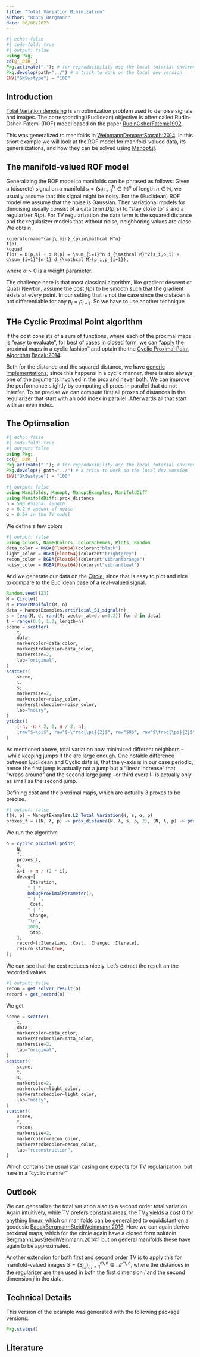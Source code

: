 ```yaml
---
title: "Total Variation Minimization"
author: "Ronny Bergmann"
date: 06/06/2023
---
```


```julia
#| echo: false
#| code-fold: true
#| output: false
using Pkg;
cd(@__DIR__)
Pkg.activate("."); # for reproducibility use the local tutorial environment.
Pkg.develop(path="../") # a trick to work on the local dev version
ENV["GKSwstype"] = "100"
```


## Introduction

[Total Variation denoising](https://en.wikipedia.org/wiki/Total_variation_denoising) is
an optimization problem used to denoise signals and images. The corresponding (Euclidean)
objective is often called Rudin-Osher-Fatemi (ROF) model based on the paper [RudinOsherFatemi:1992](@cite).

This was generalized to manifolds in [WeinmannDemaretStorath:2014](@cite). In this short example we will
look at the ROF model for manifold-valued data, its generalizations, and how they can be solved using [Manopt.jl](https://www.manoptjl.org).

## The manifold-valued ROF model

Generalizing the ROF model to manifolds can be phrased as follows: Given a (discrete) signal on a manifold $s = (s_i)_{i=1}^N \in \mathbb M^n$ of length $n \in \mathbb N$, we usually assume that this signal might be noisy. For the (Euclidean) ROF model we assume that the noise is Gaussian.
 Then variational models for denoising usually consist of a data term $D(p,s)$ to “stay close to” $s$ and a regularizer $R(p)$. For TV regularization the data term is the squared distance and the regularizer models that without noise, neighboring values are close. We obtain

 ```math
\operatorname*{arg\,min}_{p\in\mathcal M^n}
f(p),
\qquad
f(p) = D(p,s) + α R(p) = \sum_{i=1}^n d_{\mathcal M}^2(s_i,p_i) + α\sum_{i=1}^{n-1} d_{\mathcal M}(p_i,p_{i+1}),
```

where $α > 0$ is a weight parameter.

The challenge here is that most classical algorithm, like gradient descent or Quasi Newton, assume the cost $f(p)$ to be smooth such that the gradient exists at every point. In our setting that is not the case since the distacen is not differentiable for any $p_i=p_{i+1}$. So we have to use another technique.

## THe Cyclic Proximal Point algorithm

If the cost consists of a sum of functions, where each of the proximal maps is “easy to evaluate”, for best of cases in closed form, we can “apply the proximal maps in a cyclic fashion” and optain the the [Cyclic Proximal Point Algorithm](https://manoptjl.org/stable/solvers/cyclic_proximal_point/) [Bacak:2014](@cite).

Both for the distance and the squared distance, we have [generic implementations](https://juliamanifolds.github.io/ManifoldDiff.jl/stable/library/#Proximal-Maps); since this happens in a cyclic manner, there is also always one of the arguments involved in the prox and never both.
We can improve the performance slightly by computing all proes in parallel that do not interfer. To be precise we can compute first all proxes of distances in the regularizer that start with an odd index in parallel. Afterwards all that start with an even index.

## The Optimsation

```julia
#| echo: false
#| code-fold: true
#| output: false
using Pkg;
cd(@__DIR__)
Pkg.activate("."); # for reproducibility use the local tutorial environment.
Pkg.develop(; path="../") # a trick to work on the local dev version
ENV["GKSwstype"] = "100"
```

```julia
#| output: false
using Manifolds, Manopt, ManoptExamples, ManifoldDiff
using ManifoldDiff: prox_distance
n = 500 #Signal length
σ = 0.2 # amount of noise
α = 0.5# in the TV model
```

We define a few colors

```julia
#| output: false
using Colors, NamedColors, ColorSchemes, Plots, Random
data_color = RGBA{Float64}(colorant"black")
light_color = RGBA{Float64}(colorant"brightgrey")
recon_color = RGBA{Float64}(colorant"vibrantorange")
noisy_color = RGBA{Float64}(colorant"vibrantteal")
```

And we generate our data on the [Circle](https://juliamanifolds.github.io/Manifolds.jl/stable/manifolds/circle.html), since that is easy to plot and nice to compare to the Euclidean case of a real-valued signal.

```julia
Random.seed!(23)
M = Circle()
N = PowerManifold(M, n)
data = ManoptExamples.artificial_S1_signal(n)
s = [exp(M, d, rand(M; vector_at=d, σ=0.2)) for d in data]
t = range(0.0, 1.0; length=n)
scene = scatter(
    t,
    data;
    markercolor=data_color,
    markerstrokecolor=data_color,
    markersize=2,
    lab="original",
)
scatter!(
    scene,
    t,
    s;
    markersize=2,
    markercolor=noisy_color,
    markerstrokecolor=noisy_color,
    lab="noisy",
)
yticks!(
    [-π, -π / 2, 0, π / 2, π],
    [raw"$-\pi$", raw"$-\frac{\pi}{2}$", raw"$0$", raw"$\frac{\pi}{2}$", raw"$\pi$"],
)
```

As mentioned above, total variation now minimized different neighbors – while keeping jumps if the are large enough. One notable difference between Euclidean and Cyclic data is, that the y-axis is in our case periodic, hence the first jump is actually not a jump but a “linear increase” that “wraps around” and the second large jump –or third overall– is actually only as small as the second jump.

Defining cost and the proximal maps, which are actually 3 proxes to be precise.

```julia
#| output: false
f(N, p) = ManoptExamples.L2_Total_Variation(N, s, α, p)
proxes_f = ((N, λ, p) -> prox_distance(N, λ, s, p, 2), (N, λ, p) -> prox_TV(N, α * λ, p))
```

We run the algorithm

```julia
o = cyclic_proximal_point(
    N,
    f,
    proxes_f,
    s;
    λ=i -> π / (2 * i),
    debug=[
        :Iteration,
        " | ",
        DebugProximalParameter(),
        " | ",
        :Cost,
        " | ",
        :Change,
        "\n",
        1000,
        :Stop,
    ],
    record=[:Iteration, :Cost, :Change, :Iterate],
    return_state=true,
);
```

We can see that the cost reduces nicely. Let's extract the result an the recorded values

```julia
#| output: false
recon = get_solver_result(o)
record = get_record(o)
```

We get

```julia
scene = scatter(
    t,
    data;
    markercolor=data_color,
    markerstrokecolor=data_color,
    markersize=2,
    lab="original",
)
scatter!(
    scene,
    t,
    s;
    markersize=2,
    markercolor=light_color,
    markerstrokecolor=light_color,
    lab="noisy",
)
scatter!(
    scene,
    t,
    recon;
    markersize=2,
    markercolor=recon_color,
    markerstrokecolor=recon_color,
    lab="reconstruction",
)
```

Which contains the usual stair casing one expects for TV regularization, but here in a “cyclic manner”

## Outlook

We can generalize the total variation also to a second order total variation. Again intuitively, while TV prefers constant areas, the $\operatorname{TV}_2$ yields a cost 0 for anything linear, which on manifolds can be generalized to equidistant on a geodesic [BacakBergmannSteidlWeinmann:2016](@cite). Here we can again derive proximal maps, which for the circle again have a closed form solutoin [BergmannLausSteidlWeinmann:2014:1](@cite) but on general manifolds these have again to be approximated.

Another extension for both first and second order TV is to apply this for manifold-valued images $S = (S_{i,j})_{i,j=1}^{m,n} \in \mathcal M^{m,n}$, where the distances in the regularizer are then used in both the first dimension $i$ and the second dimension $j$  in the data.

## Technical Details

This version of the example was generated with the following package versions.

```julia
Pkg.status()
```

## Literature

````{=commonmark}
```@bibliography
Pages = ["Total-Variation.md"]
Canonical=false
```
````
